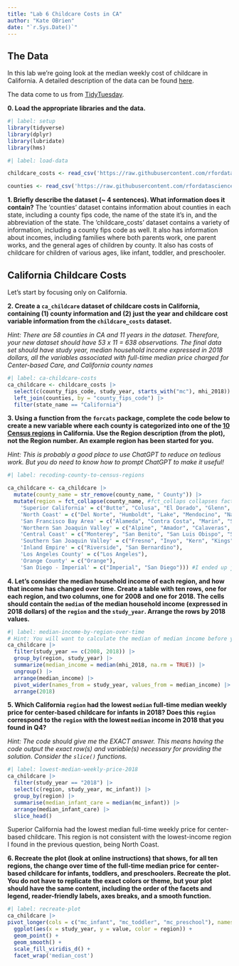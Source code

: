 ```yaml
---
title: "Lab 6 Childcare Costs in CA"
author: "Kate OBrien"
date: "`r.Sys.Date()`"
---
```


## The Data

In this lab we're going look at the median weekly cost of childcare in
California. A detailed description of the data can be found [here](https://github.com/rfordatascience/tidytuesday/blob/master/data/2023/2023-05-09/readme.md).

The data come to us from [TidyTuesday](https://github.com/rfordatascience/tidytuesday).

**0. Load the appropriate libraries and the data.**

```r
#| label: setup
library(tidyverse)
library(dplyr)
library(lubridate)
library(hms)
```

```r
#| label: load-data

childcare_costs <- read_csv('https://raw.githubusercontent.com/rfordatascience/tidytuesday/master/data/2023/2023-05-09/childcare_costs.csv')

counties <- read_csv('https://raw.githubusercontent.com/rfordatascience/tidytuesday/master/data/2023/2023-05-09/counties.csv')
```

**1. Briefly describe the dataset (~ 4 sentences). What information does it contain?**
The 'counties' dataset contains information about counties in each state, including a county fips code, the name of the state it's in, and the abbreviation of the state. The 'childcare_costs' dataset contains a variety of information, including a county fips code as well. It also has information about incomes, including families where both parents work, one parent works, and the general ages of children by county. It also has costs of childcare for children of various ages, like infant, toddler, and preschooler.

## California Childcare Costs

Let's start by focusing only on California. 

**2. Create a `ca_childcare` dataset of childcare costs in California, containing (1) county information and (2) just the year and childcare cost variable information from the `childcare_costs` dataset.** 

*Hint: There are 58 counties in CA and 11 years in the dataset. Therefore, your new dataset should have 53 x 11 = 638 observations. The final data set should have study year, median household income expressed in 2018 dollars, all the variables associated with full-time median price charged for Center-based Care, and California county names*

```r
#| label: ca-childcare-costs
ca_childcare <- childcare_costs |>
  select(c(county_fips_code, study_year, starts_with("mc"), mhi_2018)) |>
  left_join(counties, by = "county_fips_code") |>
  filter(state_name == "California")
```

**3. Using a function from the `forcats` package, complete the code below to create a new variable where each county is categorized into one of the [10 Census regions](https://census.ca.gov/regions/) in California. Use the Region description (from the plot), not the Region number. An example region has been started for you.**  

*Hint: This is probably a good place to use ChatGPT to reduce on tedious work. But you do need to know how to prompt ChatGPT to make it useful!*

```r
#| label: recoding-county-to-census-regions

ca_childcare <- ca_childcare |> 
  mutate(county_name = str_remove(county_name, " County")) |> 
  mutate(region = fct_collapse(county_name, #fct_collaps collapses factors into manually defined groups according to ??fct
    'Superior California' = c("Butte", "Colusa", "El Dorado", "Glenn", "Lassen", "Modoc", "Nevada", "Placer", "Plumas", "Sacramento", "Shasta", "Sierra", "Siskiyou", "Sutter", "Tehama", "Yolo", "Yuba"),
    'North Coast' = c("Del Norte", "Humboldt", "Lake", "Mendocino", "Napa", "Sonoma", "Trinity"),
    'San Francisco Bay Area' = c("Alameda", "Contra Costa", "Marin", "San Francisco", "San Mateo", "Santa Clara", "Solano"),
    'Northern San Joaquin Valley' = c("Alpine", "Amador", "Calaveras", "Madera", "Mariposa", "Merced", "Mono", "San Joaquin", "Stanislaus", "Tuolumne"),
    'Central Coast' = c("Monterey", "San Benito", "San Luis Obispo", "Santa Barbara", "Santa Cruz", "Ventura"),
    'Southern San Joaquin Valley' = c("Fresno", "Inyo", "Kern", "Kings", "Tulare"),
    'Inland Empire' = c("Riverside", "San Bernardino"),
    'Los Angeles County' = c("Los Angeles"),
    'Orange County' = c("Orange"),
    'San Diego - Imperial' = c("Imperial", "San Diego"))) #I ended up just typing this by hand because I am afraid of chatgpt <3
```


**4. Let's consider the median household income of each region, and how that income has changed over time. Create a table with ten rows, one for each region, and two columns, one for 2008 and one for 2018. The cells should contain the `median` of the median household income (expressed in 2018 dollars) of the `region` and the `study_year`. Arrange the rows by 2018 values.**

```r
#| label: median-income-by-region-over-time
# Hint: You will want to calculate the median of median income before you make columns for 2008/2018 by transforming the data
ca_childcare |>
  filter(study_year == c(2008, 2018)) |>
  group_by(region, study_year) |>
  summarize(median_income = median(mhi_2018, na.rm = TRUE)) |>
  ungroup() |>
  arrange(median_income) |>
  pivot_wider(names_from = study_year, values_from = median_income) |>
  arrange(2018)

```


**5. Which California `region` had the lowest `median` full-time median weekly price for center-based childcare for infants in 2018? Does this `region` correspond to the `region` with the lowest `median` income in 2018 that you found in Q4?**  

*Hint: The code should give me the EXACT answer. This means having the code output the exact row(s) and variable(s) necessary for providing the solution. Consider the `slice()` functions.*

```r
#| label: lowest-median-weekly-price-2018
ca_childcare |>
  filter(study_year == "2018") |>
  select(c(region, study_year, mc_infant)) |>
  group_by(region) |>
  summarise(median_infant_care = median(mc_infant)) |>
  arrange(median_infant_care) |>
  slice_head()
```
Superior California had the lowest median full-time weekly price for center-based childcare. This region is not consistent with the lowest-income region I found in the previous question, being North Coast.

**6. Recreate the plot (look at online instructions) that shows, for all ten regions, the change over time of the full-time median price for center-based childcare for infants, toddlers, and preschoolers. Recreate the plot. You do not have to replicate the exact colors or theme, but your plot should have the same content, including the order of the facets and legend, reader-friendly labels, axes breaks, and a  smooth function.**


```r
#| label: recreate-plot
ca_childcare |>
pivot_longer(cols = c("mc_infant", "mc_toddler", "mc_preschool"), names_to = "median_cost") |>
  ggplot(aes(x = study_year, y = value, color = region)) +
  geom_point() +
  geom_smooth() +
  scale_fill_viridis_d() +
  facet_wrap('median_cost')
```


